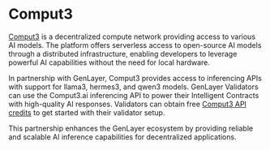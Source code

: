 # Comput3

[Comput3](https://genlayer.comput3.ai/) is a decentralized compute network providing access to various AI models. The platform offers serverless access to open-source AI models through a distributed infrastructure, enabling developers to leverage powerful AI capabilities without the need for local hardware.

In partnership with GenLayer, Comput3 provides access to inferencing APIs with support for llama3, hermes3, and qwen3 models. GenLayer Validators can use the Comput3.ai inferencing API to power their Intelligent Contracts with high-quality AI responses. Validators can obtain free [Comput3 API credits](https://genlayer.comput3.ai/) to get started with their validator setup.

This partnership enhances the GenLayer ecosystem by providing reliable and scalable AI inference capabilities for decentralized applications. 